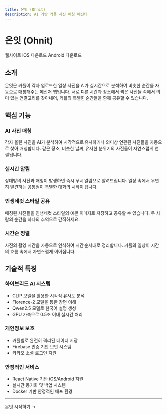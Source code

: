 ```yaml
---
title: 온잇 (Ohnit)
description: AI 기반 커플 사진 매칭 메신저
---
```



# 온잇 (Ohnit)

<div style={{ marginBottom: '2rem' }}>
  <Link
    className="button button--primary"
    to="https://ohn.it.kr"
    style={{ marginRight: '1rem' }}
  >
    웹사이트
  </Link>
  <Link
    className="button button--secondary"
    to="https://apps.apple.com/kr/app/%EC%98%A8%EC%9E%87-%EC%9D%BC%EC%83%81%EC%9D%84-%EC%9E%87%EB%8B%A4/id6749170363"
    style={{ marginRight: '1rem' }}
  >
    iOS 다운로드
  </Link>
  <Link
    className="button button--secondary"
    to="https://play.google.com/store/apps/details?id=kr.it.ohn"
  >
    Android 다운로드
  </Link>
</div>

## 소개

온잇은 커플이 각자 업로드한 일상 사진을 AI가 실시간으로 분석하여 비슷한 순간을 자동으로 매칭해주는 메신저 앱입니다. 서로 다른 시간과 장소에서 찍은 사진들 속에서 의미 있는 연결고리를 찾아내어, 커플의 특별한 순간들을 함께 공유할 수 있습니다.

## 핵심 기능

### AI 사진 매칭
각자 올린 사진을 AI가 분석하여 시각적으로 유사하거나 의미상 연관된 사진들을 자동으로 찾아 매칭합니다. 같은 장소, 비슷한 날씨, 유사한 분위기의 사진들이 자연스럽게 연결됩니다.

### 실시간 알림
상대방의 사진과 매칭이 발생하면 즉시 푸시 알림으로 알려드립니다. 일상 속에서 우연히 발견하는 공통점이 특별한 대화의 시작이 됩니다.

### 인생네컷 스타일 공유
매칭된 사진들을 인생네컷 스타일의 예쁜 이미지로 저장하고 공유할 수 있습니다. 두 사람의 순간을 하나의 추억으로 간직하세요.

### 시간순 정렬
사진의 촬영 시간을 자동으로 인식하여 시간 순서대로 정리합니다. 커플의 일상이 시간의 흐름 속에서 자연스럽게 이어집니다.

## 기술적 특징

### 하이브리드 AI 시스템
- CLIP 모델을 활용한 시각적 유사도 분석
- Florence-2 모델을 통한 장면 이해
- Qwen2.5 모델로 한국어 설명 생성
- GPU 가속으로 0.5초 이내 실시간 처리

### 개인정보 보호
- 커플별로 완전히 격리된 데이터 저장
- Firebase 인증 기반 보안 시스템
- 카카오 소셜 로그인 지원

### 안정적인 서비스
- React Native 기반 iOS/Android 지원
- 실시간 동기화 및 백업 시스템
- Docker 기반 안정적인 배포 환경

---

<div style={{ marginTop: '2rem', textAlign: 'center' }}>
  <Link
    className="button button--primary button--lg"
    to="https://ohn.it.kr"
  >
    온잇 시작하기 →
  </Link>
</div>